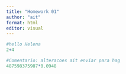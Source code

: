 ```yaml
---
title: "Homework 01"
author: "ait"
format: html
editor: visual
---
```


```r
#hello Helena
2+4
```

```r
#Comentario: alteracoes ait enviar para hag
487598375987*0.0948
```
